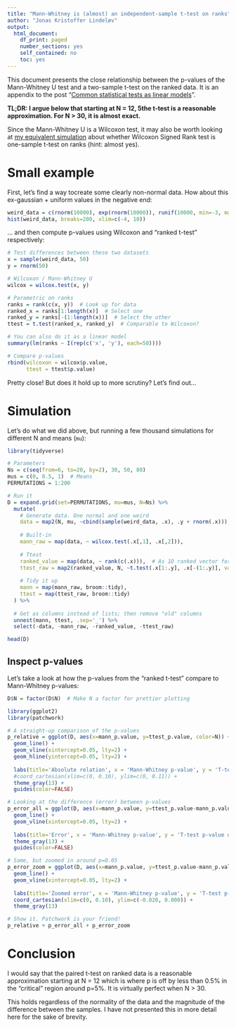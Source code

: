 ```yaml
---
title: "Mann-Whitney is (almost) an independent-sample t-test on ranks"
author: "Jonas Kristoffer Lindeløv"
output: 
  html_document:
    df_print: paged
    number_sections: yes
    self_contained: no
    toc: yes
---
```


<!-- from https://stackoverflow.com/a/37839683/1297830 -->
<link rel="stylesheet" type="text/css" href="../include/hideOutput.css">
<script src="../include/hideOutput.js"></script>

<!--
TO DO:
* Test permutation-based coin::wilcox_test()
* Consider unequal sample sizes

-->

This document presents the close relationship between the p-values of the Mann-Whitney U test and a two-sample t-test on the ranked data. It is an appendix to the post "[Common statistical tests as linear models](https://lindeloev.github.io/tests-as-linear)".

**TL;DR: I argue below that starting at N = 12, 5the t-test is a reasonable approximation. For N > 30, it is almost exact.**

Since the Mann-Whitney U is a Wilcoxon test, it may also be worth looking at [my equivalent simulation](https://lindeloev.github.io/tests-as-linear/simulations/wilcoxon_ttest) about whether Wilcoxon Signed Rank test is one-sample t-test on ranks (hint: almost yes).


# Small example
First, let's find a way tocreate some clearly non-normal data. How about this ex-gaussian + uniform values in the negative end:

```r
weird_data = c(rnorm(10000), exp(rnorm(10000)), runif(10000, min=-3, max=-2))
hist(weird_data, breaks=200, xlim=c(-4, 10))
```

... and then compute p-values using Wilcoxon and "ranked t-test" respectively:

```r
# Test differences between these two datasets
x = sample(weird_data, 50)
y = rnorm(50)

# Wilcoxon / Mann-Whitney U
wilcox = wilcox.test(x, y)

# Parametric on ranks
ranks = rank(c(x, y))  # Look up for data
ranked_x = ranks[1:length(x)]  # Select one
ranked_y = ranks[-(1:length(x))]  # Select the other
ttest = t.test(ranked_x, ranked_y)  # Comparable to Wilcoxon?

# You can also do it as a linear model
summary(lm(ranks ~ I(rep(c('x', 'y'), each=50))))

# Compare p-values
rbind(wilcoxon = wilcox$p.value, 
      ttest = ttest$p.value)
```

Pretty close! But does it hold up to more scrutiny? Let's find out...



# Simulation
Let's do what we did above, but running a few thousand simulations for different N and means (`mu`):

```r
library(tidyverse)

# Parameters
Ns = c(seq(from=6, to=20, by=2), 30, 50, 80)
mus = c(0, 0.5, 1)  # Means
PERMUTATIONS = 1:200

# Run it
D = expand.grid(set=PERMUTATIONS, mu=mus, N=Ns) %>%
  mutate(
    # Generate data. One normal and one weird
    data = map2(N, mu, ~cbind(sample(weird_data, .x), .y + rnorm(.x))),
    
    # Built-in
    mann_raw = map(data, ~ wilcox.test(.x[,1], .x[,2])),
    
    # Ttest
    ranked_value = map(data, ~ rank(c(.x))),  # As 1D ranked vector for t.test
    ttest_raw = map2(ranked_value, N, ~t.test(.x[1:.y], .x[-(1:.y)], var.equal=TRUE)),
    
    # Tidy it up
    mann = map(mann_raw, broom::tidy),
    ttest = map(ttest_raw, broom::tidy)
  ) %>%
  
  # Get as columns instead of lists; then remove "old" columns
  unnest(mann, ttest, .sep='_') %>%
  select(-data, -mann_raw, -ranked_value, -ttest_raw)

head(D)
```


## Inspect p-values
Let's take a look at how the p-values from the "ranked t-test" compare to Mann-Whitney p-values:

<div class="fold s">
```r
D$N = factor(D$N)  # Make N a factor for prettier plotting

library(ggplot2)
library(patchwork)

# A straight-up comparison of the p-values
p_relative = ggplot(D, aes(x=mann_p.value, y=ttest_p.value, color=N)) + 
  geom_line() + 
  geom_vline(xintercept=0.05, lty=2) +
  geom_hline(yintercept=0.05, lty=2) +
  
  labs(title='Absolute relation', x = 'Mann-Whitney p-value', y = 'T-test p-value') + 
  #coord_cartesian(xlim=c(0, 0.10), ylim=c(0, 0.11)) + 
  theme_gray(13) + 
  guides(color=FALSE)

# Looking at the difference (error) between p-values
p_error_all = ggplot(D, aes(x=mann_p.value, y=ttest_p.value-mann_p.value, color=N)) + 
  geom_line() + 
  geom_vline(xintercept=0.05, lty=2) +
  
  labs(title='Error', x = 'Mann-Whitney p-value', y = 'T-test p-value deviation') + 
  theme_gray(13) + 
  guides(color=FALSE)

# Same, but zoomed in around p=0.05
p_error_zoom = ggplot(D, aes(x=mann_p.value, y=ttest_p.value-mann_p.value, color=N)) + 
  geom_line() + 
  geom_vline(xintercept=0.05, lty=2) +
  
  labs(title='Zoomed error', x = 'Mann-Whitney p-value', y = 'T-test p-value deviation') + 
  coord_cartesian(xlim=c(0, 0.10), ylim=c(-0.020, 0.000)) + 
  theme_gray(13)

# Show it. Patchwork is your friend!
p_relative + p_error_all + p_error_zoom
```
</div>


# Conclusion
I would say that the paired t-test on ranked data is a reasonable approximation starting at N = 12 which is where p is off by less than 0.5% in the "critical" region around p=5%. It is virtually perfect when N > 30.

This holds regardless of the normality of the data and the magnitude of the difference between the samples. I have not presented this in more detail here for the sake of brevity.
